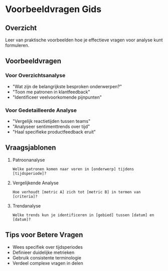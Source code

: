 # Voorbeeldvragen Gids

## Overzicht
Leer van praktische voorbeelden hoe je effectieve vragen voor analyse kunt formuleren.

## Voorbeeldvragen
### Voor Overzichtsanalyse
- "Wat zijn de belangrijkste besproken onderwerpen?"
- "Toon me patronen in klantfeedback"
- "Identificeer veelvoorkomende pijnpunten"

### Voor Gedetailleerde Analyse
- "Vergelijk reactietijden tussen teams"
- "Analyseer sentimenttrends over tijd"
- "Haal specifieke productfeedback eruit"

## Vraagsjablonen
1. Patroonanalyse
   ```
   Welke patronen komen naar voren in [onderwerp] tijdens [tijdsperiode]?
   ```
2. Vergelijkende Analyse
   ```
   Hoe verhoudt [metric A] zich tot [metric B] in termen van [criteria]?
   ```
3. Trendanalyse
   ```
   Welke trends kun je identificeren in [gebied] tussen [datum] en [datum]?
   ```

## Tips voor Betere Vragen
- Wees specifiek over tijdsperiodes
- Definieer duidelijke metrieken
- Gebruik consistente terminologie
- Verdeel complexe vragen in delen 